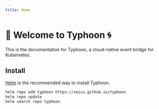 ```yaml
---
title: Home
---
```


# 👋 Welcome to Typhoon 🌀

This is the documentation for Typhoon, a cloud-native event bridge for Kubernetes.

## Install

[Helm](https://helm.sh) is the recommended way to install Typhoon.

```bash
helm repo add typhoon https://zeiss.github.io/typhoon
helm repo update
helm search repo typhoon
```